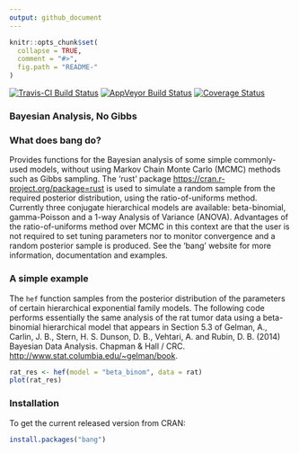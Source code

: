 ```yaml
---
output: github_document
---
```


<!-- README.md is generated from README.Rmd. Please edit that file -->

```r
knitr::opts_chunk$set(
  collapse = TRUE,
  comment = "#>",
  fig.path = "README-"
)
```

[![Travis-CI Build Status](https://travis-ci.org/paulnorthrop/bang.svg?branch=master)](https://travis-ci.org/paulnorthrop/bang) 
[![AppVeyor Build Status](https://ci.appveyor.com/api/projects/status/github/paulnorthrop/bang?branch=master&svg=true)](https://ci.appveyor.com/project/paulnorthrop/bang)
[![Coverage Status](https://codecov.io/github/paulnorthrop/bang/coverage.svg?branch=master)](https://codecov.io/github/paulnorthrop/bang?branch=master)

### Bayesian Analysis, No Gibbs

### What does bang do?

Provides functions for the Bayesian analysis of some simple commonly-used models, without using Markov Chain Monte Carlo (MCMC) methods such as Gibbs sampling.  The 'rust' package  <https://cran.r-project.org/package=rust> is used to simulate a random sample from the required posterior distribution, using the ratio-of-uniforms method.   Currently three conjugate hierarchical models are available: beta-binomial, gamma-Poisson and a 1-way Analysis of Variance (ANOVA).  Advantages of the ratio-of-uniforms method over MCMC in this context are that the user is not required to set tuning parameters nor to monitor convergence and a random posterior sample is produced.  See the 'bang' website for more information, documentation and examples.

### A simple example

The `hef` function samples from the posterior distribution of the parameters of certain hierarchical exponential family models.  The following code performs essentially the same analysis of the rat tumor data using a beta-binomial hierarchical model that appears in Section 5.3 of Gelman, A., Carlin, J. B., Stern, H. S. Dunson, D. B., Vehtari, A. and Rubin, D. B. (2014) Bayesian Data Analysis. Chapman & Hall / CRC. <http://www.stat.columbia.edu/~gelman/book>.

```r
rat_res <- hef(model = "beta_binom", data = rat)
plot(rat_res)
```

### Installation

To get the current released version from CRAN:

```r
install.packages("bang")
```
